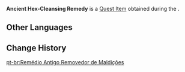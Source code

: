 {{Item Infobox
|id           = 120339
|image        = Item Ancient Hex-Cleansing Remedy.png
|type         = Quest Items
|group        = Event Items
|quality      = 
|description  = An item that is key to the "Petrifying Gaze" scenario in Daiya's Three-Day Reverie.<br>According to the Lone Hydro Eidolon, such remedies have the power to cleanse Wraith-cast hexes and restore petrified Hydro Eidolons to their original states.<br>However, the outward appearance of the remedy indicates the use of a very common alchemy vessel. Is this narrative setting related to alchemy, or is the theater troupe just cutting costs...?
|source1      = [[Petrifying Gaze]]
|event        = Secret Summer Paradise
}}
'''Ancient Hex-Cleansing Remedy''' is a [[Quest Item]] obtained during the {{Quest|Petrifying Gaze}}.
<!--
==Location==
<gallery>

</gallery>
-->
==Other Languages==
{{Other Languages
|en      = Ancient Hex-Cleansing Remedy
|zhs     = 破除魔咒的古老药剂
|zhs_rm  = Pòchú Mózhòu de Gǔlǎo Yàojì
|zht     = 破除魔咒的古老藥劑
|zht_rm  = Pòchú Mózhòu de Gǔlǎo Yàojì
|ja      = 呪いを解く古の薬
|ja_rm   = Noroi wo Toku Furu no Kusuri
|ko      = 저주를 푸는 약
|ko_rm   = 
|es      = Poción antimaldiciones
|fr      = Ancien remède anti-malédictions
|ru      = Древнее зелье для снятия проклятья
|th      = โพชั่นโบราณที่ใช้คลายคำสาป
|th_rm   = 
|vi      = Thuốc Giải Trừ Lời Nguyền
|de      = Uralter Heiltrank
|id      = Ramuan Kuno Penghancur Kutukan
|pt      = Remédio Antigo Removedor de Maldições
|tr      = Kadim Lanet Bozucu İksir
|it      = Antico rimedio anti maledizione
}}

==Change History==
{{Change History|3.8}}

[[pt-br:Remédio Antigo Removedor de Maldições]]